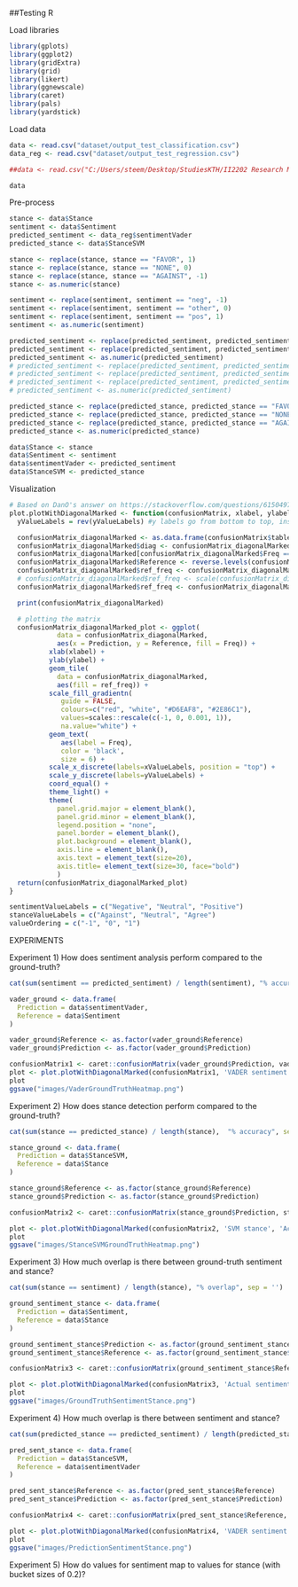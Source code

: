 ##Testing R

Load libraries
```r
library(gplots)
library(ggplot2)
library(gridExtra)
library(grid)
library(likert)
library(ggnewscale)
library(caret)
library(pals)
library(yardstick)
```

Load data
```r
data <- read.csv("dataset/output_test_classification.csv")
data_reg <- read.csv("dataset/output_test_regression.csv")

##data <- read.csv("C:/Users/steem/Desktop/StudiesKTH/II2202 Research Methodology and Scientific Writing/SentimentAndStance/Data Analysis/dataset/output.csv")

data
```

Pre-process
```r
stance <- data$Stance
sentiment <- data$Sentiment
predicted_sentiment <- data_reg$sentimentVader
predicted_stance <- data$StanceSVM

stance <- replace(stance, stance == "FAVOR", 1)
stance <- replace(stance, stance == "NONE", 0)
stance <- replace(stance, stance == "AGAINST", -1)
stance <- as.numeric(stance)

sentiment <- replace(sentiment, sentiment == "neg", -1)
sentiment <- replace(sentiment, sentiment == "other", 0)
sentiment <- replace(sentiment, sentiment == "pos", 1)
sentiment <- as.numeric(sentiment)

predicted_sentiment <- replace(predicted_sentiment, predicted_sentiment < 0, -1)
predicted_sentiment <- replace(predicted_sentiment, predicted_sentiment > 0, 1)
predicted_sentiment <- as.numeric(predicted_sentiment)
# predicted_sentiment <- replace(predicted_sentiment, predicted_sentiment == "neg", -1)
# predicted_sentiment <- replace(predicted_sentiment, predicted_sentiment == "other", 0)
# predicted_sentiment <- replace(predicted_sentiment, predicted_sentiment == "pos", 1)
# predicted_sentiment <- as.numeric(predicted_sentiment)

predicted_stance <- replace(predicted_stance, predicted_stance == "FAVOR", 1)
predicted_stance <- replace(predicted_stance, predicted_stance == "NONE", 0)
predicted_stance <- replace(predicted_stance, predicted_stance == "AGAINST", -1)
predicted_stance <- as.numeric(predicted_stance)

data$Stance <- stance
data$Sentiment <- sentiment
data$sentimentVader <- predicted_sentiment
data$StanceSVM <- predicted_stance
```

Visualization
```r
# Based on DanO's answer on https://stackoverflow.com/questions/61504970/ggplot2-heatmap-2-different-color-schemes-confusion-matrix-matches-in-differe but with several fixes
plot.plotWithDiagonalMarked <- function(confusionMatrix, xlabel, ylabel, xValueLabels, yValueLabels, valueOrdering) {
  yValueLabels = rev(yValueLabels) #y labels go from bottom to top, instead of the expected top to bottom

  confusionMatrix_diagonalMarked <- as.data.frame(confusionMatrix$table)
  confusionMatrix_diagonalMarked$diag <- confusionMatrix_diagonalMarked$Prediction == confusionMatrix_diagonalMarked$Reference # Get the diagonal
  confusionMatrix_diagonalMarked[confusionMatrix_diagonalMarked$Freq == 0] <- NA # If an tile is empty, mark it is NA so we can give it another color
  confusionMatrix_diagonalMarked$Reference <- reverse.levels(confusionMatrix_diagonalMarked$Reference) # diagonal starts at top left
  confusionMatrix_diagonalMarked$ref_freq <- confusionMatrix_diagonalMarked$Freq * ifelse(confusionMatrix_diagonalMarked$diag, 1, -1) # flip sign for non-diagonal values
  # confusionMatrix_diagonalMarked$ref_freq <- scale(confusionMatrix_diagonalMarked$ref_freq) # normalize values
  confusionMatrix_diagonalMarked$ref_freq <- confusionMatrix_diagonalMarked$ref_freq + max(confusionMatrix_diagonalMarked$Freq) + min(confusionMatrix_diagonalMarked$Freq)  # This for some reason fixes the colour range not being scaled properly, found by experimentation

  print(confusionMatrix_diagonalMarked)

  # plotting the matrix
  confusionMatrix_diagonalMarked_plot <- ggplot(
            data = confusionMatrix_diagonalMarked,
            aes(x = Prediction, y = Reference, fill = Freq)) +
          xlab(xlabel) +
          ylab(ylabel) +
          geom_tile(
            data = confusionMatrix_diagonalMarked,
            aes(fill = ref_freq)) +
          scale_fill_gradientn(
             guide = FALSE,
             colours=c("red", "white", "#D6EAF8", "#2E86C1"),
             values=scales::rescale(c(-1, 0, 0.001, 1)),
             na.value="white") +
          geom_text(
             aes(label = Freq),
             color = 'black',
             size = 6) +
          scale_x_discrete(labels=xValueLabels, position = "top") +
          scale_y_discrete(labels=yValueLabels) +
          coord_equal() +
          theme_light() +
          theme(
            panel.grid.major = element_blank(),
            panel.grid.minor = element_blank(),
            legend.position = "none",
            panel.border = element_blank(),
            plot.background = element_blank(),
            axis.line = element_blank(),
            axis.text = element_text(size=20),
            axis.title= element_text(size=30, face="bold")
            )
  return(confusionMatrix_diagonalMarked_plot)
}
```

```r
sentimentValueLabels = c("Negative", "Neutral", "Positive")
stanceValueLabels = c("Against", "Neutral", "Agree")
valueOrdering = c("-1", "0", "1")
```

EXPERIMENTS

Experiment 1) How does sentiment analysis perform compared to the ground-truth?
```r
cat(sum(sentiment == predicted_sentiment) / length(sentiment), "% accuracy", sep = '')

vader_ground <- data.frame(
  Prediction = data$sentimentVader,
  Reference = data$Sentiment
)

vader_ground$Reference <- as.factor(vader_ground$Reference)
vader_ground$Prediction <- as.factor(vader_ground$Prediction)

confusionMatrix1 <- caret::confusionMatrix(vader_ground$Prediction, vader_ground$Reference)
plot <- plot.plotWithDiagonalMarked(confusionMatrix1, 'VADER sentiment', 'Actual sentiment', sentimentValueLabels, sentimentValueLabels, valueOrdering)
plot
ggsave("images/VaderGroundTruthHeatmap.png")
```

Experiment 2) How does stance detection perform compared to the ground-truth?
```r
cat(sum(stance == predicted_stance) / length(stance),  "% accuracy", sep = '')

stance_ground <- data.frame(
  Prediction = data$StanceSVM,
  Reference = data$Stance
)

stance_ground$Reference <- as.factor(stance_ground$Reference)
stance_ground$Prediction <- as.factor(stance_ground$Prediction)

confusionMatrix2 <- caret::confusionMatrix(stance_ground$Prediction, stance_ground$Reference)

plot <- plot.plotWithDiagonalMarked(confusionMatrix2, 'SVM stance', 'Actual stance', stanceValueLabels, stanceValueLabels)
plot
ggsave("images/StanceSVMGroundTruthHeatmap.png")
```

Experiment 3) How much overlap is there between ground-truth sentiment and stance?
```r
cat(sum(stance == sentiment) / length(stance), "% overlap", sep = '')

ground_sentiment_stance <- data.frame(
  Prediction = data$Sentiment,
  Reference = data$Stance
)

ground_sentiment_stance$Prediction <- as.factor(ground_sentiment_stance$Prediction)
ground_sentiment_stance$Reference <- as.factor(ground_sentiment_stance$Reference)

confusionMatrix3 <- caret::confusionMatrix(ground_sentiment_stance$Reference, ground_sentiment_stance$Prediction)

plot <- plot.plotWithDiagonalMarked(confusionMatrix3, 'Actual sentiment', 'Actual stance', sentimentValueLabels, stanceValueLabels)
plot
ggsave("images/GroundTruthSentimentStance.png")
```

Experiment 4) How much overlap is there between sentiment and stance?

```r
cat(sum(predicted_stance == predicted_sentiment) / length(predicted_stance),  "% accuracy", sep = '')

pred_sent_stance <- data.frame(
  Prediction = data$StanceSVM,
  Reference = data$sentimentVader
)

pred_sent_stance$Reference <- as.factor(pred_sent_stance$Reference)
pred_sent_stance$Prediction <- as.factor(pred_sent_stance$Prediction)

confusionMatrix4 <- caret::confusionMatrix(pred_sent_stance$Reference, pred_sent_stance$Prediction)

plot <- plot.plotWithDiagonalMarked(confusionMatrix4, 'VADER sentiment', 'SVM Stance', sentimentValueLabels, stanceValueLabels)
plot
ggsave("images/PredictionSentimentStance.png")
```

Experiment 5) How do values for sentiment map to values for stance (with bucket sizes of 0.2)?







